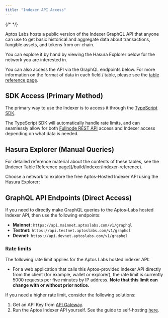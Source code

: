 ```yaml
---
title: "Indexer API Access"
---
```



{/* <IndexerBetaNotice></IndexerBetaNotice> */}

Aptos Labs hosts a public version of the Indexer GraphQL API that anyone can use to get basic historical and aggregate data about transactions, fungible assets, and tokens from on-chain.

You can explore it by hand by viewing the Hasura Explorer below for the network you are interested in.

You can also access the API via the GraphQL endpoints below. For more information on the format of data in each field / table, please see the [table reference page](/build/indexer/indexer-api/indexer-reference).

## SDK Access (Primary Method)

The primary way to use the Indexer is to access it through the [TypeScript SDK](/build/sdks/ts-sdk/fetch-data-via-sdk).

The TypeScript SDK will automatically handle rate limits, and can seamlessly allow for both [Fullnode REST API](/build/apis/fullnode-rest-api) access and Indexer access depending on what data is needed.

## Hasura Explorer (Manual Queries)

<Aside type="note">
  For detailed reference material about the contents of these tables, see the [Indexer Table Reference page](/build/indexer/indexer-reference).
</Aside>

Choose a network to explore the free Aptos-Hosted Indexer API using the Hasura Explorer:

<CardGrid>
  <LinkCard href="https://cloud.hasura.io/public/graphiql?endpoint=https://api.mainnet.aptoslabs.com/v1/graphql" title="Mainnet" description="Hasura GraphQL Explorer for Aptos Mainnet" target="_blank" />

  <LinkCard href="https://cloud.hasura.io/public/graphiql?endpoint=https://api.testnet.aptoslabs.com/v1/graphql" title="Testnet" description="Hasura GraphQL Explorer for Aptos Testnet" target="_blank" />

  <LinkCard href="https://cloud.hasura.io/public/graphiql?endpoint=https://api.devnet.aptoslabs.com/v1/graphql" title="Devnet" description="Hasura GraphQL Explorer for Aptos Devnet" target="_blank" />
</CardGrid>

## GraphQL API Endpoints (Direct Access)

If you need to directly make GraphQL queries to the Aptos-Labs hosted Indexer API, then use the following endpoints:

- **Mainnet:** `https://api.mainnet.aptoslabs.com/v1/graphql`
- **Testnet:** `https://api.testnet.aptoslabs.com/v1/graphql`
- **Devnet:** `https://api.devnet.aptoslabs.com/v1/graphql`

### Rate limits

The following rate limit applies for the Aptos Labs hosted indexer API:

- For a web application that calls this Aptos-provided indexer API directly from the client (for example, wallet or explorer), the rate limit is currently 5000 requests per five minutes by IP address. **Note that this limit can change with or without prior notice.**

If you need a higher rate limit, consider the following solutions:

1. Get an API Key from [API Gateway](https://developers.aptoslabs.com/).
2. Run the Aptos Indexer API yourself. See the guide to self-hosting [here](/build/indexer/txn-stream/self-hosted).
